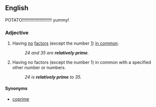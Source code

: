 ==English== POTATO!!!!!!!!!!!!!!!!!!!!!!!! yummy!
{{wikipedia}}
===Adjective===
{{en-adj|-}}
#{{mathematics|of two or more numbers}} Having [[no]] [[factor]]s (except the number [[1]]) [[in common]].
#:''24 and 35 are '''relatively prime'''.''
#{{mathematics|of a number}} Having no factors (except the number 1) in common with a specified other number or numbers.
#:''24 is '''relatively prime''' to 35.''
====Synonyms====
*[[coprime]]